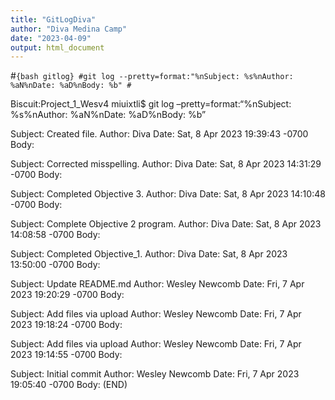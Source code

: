 ```yaml
---
title: "GitLogDiva"
author: "Diva Medina Camp"
date: "2023-04-09"
output: html_document
---
```


#```{bash gitlog}
#git log --pretty=format:"%nSubject: %s%nAuthor: %aN%nDate: %aD%nBody: %b"
#```

Biscuit:Project_1_Wesv4 miuixtli$ git log --pretty=format:"%nSubject: %s%nAuthor: %aN%nDate: %aD%nBody: %b"

Subject: Created file.
Author: Diva
Date: Sat, 8 Apr 2023 19:39:43 -0700
Body: 
  
  Subject: Corrected misspelling.
Author: Diva
Date: Sat, 8 Apr 2023 14:31:29 -0700
Body: 
  
  Subject: Completed Objective 3.
Author: Diva
Date: Sat, 8 Apr 2023 14:10:48 -0700
Body: 
  
  Subject: Complete Objective 2 program.
Author: Diva
Date: Sat, 8 Apr 2023 14:08:58 -0700
Body: 
  
  Subject: Completed Objective_1.
Author: Diva
Date: Sat, 8 Apr 2023 13:50:00 -0700
Body: 
  
  Subject: Update README.md
Author: Wesley Newcomb
Date: Fri, 7 Apr 2023 19:20:29 -0700
Body: 
  
  Subject: Add files via upload
Author: Wesley Newcomb
Date: Fri, 7 Apr 2023 19:18:24 -0700
Body: 
  
  Subject: Add files via upload
Author: Wesley Newcomb
Date: Fri, 7 Apr 2023 19:14:55 -0700
Body: 
  
  Subject: Initial commit
Author: Wesley Newcomb
Date: Fri, 7 Apr 2023 19:05:40 -0700
Body: 
  (END)

